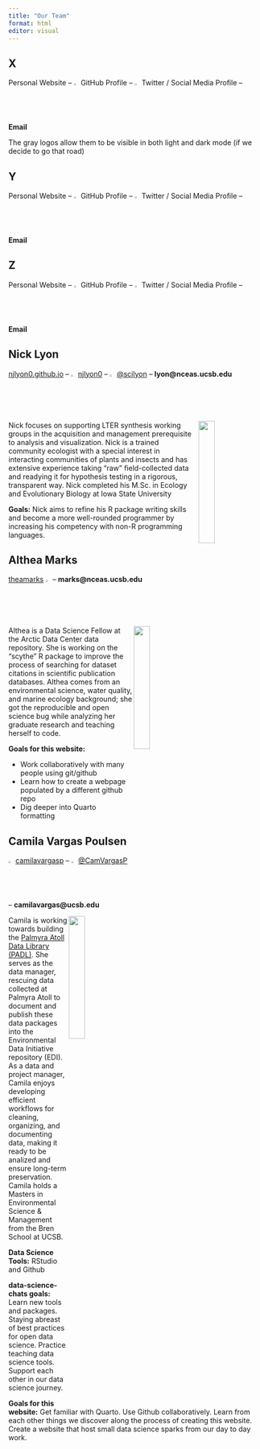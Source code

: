 ```yaml
---
title: "Our Team"
format: html
editor: visual
---
```


## X

Personal Website -- <img src="images/github_logo.png" width="2%"/> GitHub Profile -- <img src="images/twitter_logo.png" width="2%"/> Twitter / Social Media Profile -- **Email**

The gray logos allow them to be visible in both light and dark mode (if we decide to go that road)

## Y

Personal Website -- <img src="images/github_logo.png" width="2%"/> GitHub Profile -- <img src="images/twitter_logo.png" width="2%"/> Twitter / Social Media Profile -- **Email**

## Z

Personal Website -- <img src="images/github_logo.png" width="2%"/> GitHub Profile -- <img src="images/twitter_logo.png" width="2%"/> Twitter / Social Media Profile -- **Email**

## Nick Lyon

[njlyon0.github.io](https://njlyon0.github.io/) -- <img src="images/github_logo.png" width="2%"/> [njlyon0](https://github.com/njlyon0) -- <img src="images/twitter_logo.png" width="2%"/> [\@scilyon](https://twitter.com/scilyon) -- **lyon\@nceas.ucsb.edu**

<img src="images/nlyon.png" width="25%" align="right"/>

Nick focuses on supporting LTER synthesis working groups in the acquisition and management prerequisite to analysis and visualization. Nick is a trained community ecologist with a special interest in interacting communities of plants and insects and has extensive experience taking "raw" field-collected data and readying it for hypothesis testing in a rigorous, transparent way. Nick completed his M.Sc. in Ecology and Evolutionary Biology at Iowa State University

**Goals:** Nick aims to refine his R package writing skills and become a more well-rounded programmer by increasing his competency with non-R programming languages.

## Althea Marks

[theamarks](https://github.com/theamarks) <img src="images/github_logo.png" width="2%"/> -- **marks\@nceas.ucsb.edu**

<img src="images/amarks.jpeg" width="25%" align="right"/>

Althea is a Data Science Fellow at the Arctic Data Center data repository. She is working on the "scythe" R package to improve the process of searching for dataset citations in scientific publication databases. Althea comes from an environmental science, water quality, and marine ecology background; she got the reproducible and open science bug while analyzing her graduate research and teaching herself to code.

**Goals for this website:**

-   Work collaboratively with many people using git/github
-   Learn how to create a webpage populated by a different github repo
-   Dig deeper into Quarto formatting

## Camila Vargas Poulsen

<img src="images/github_logo.png" width="2%"/> [camilavargasp](https://github.com/camilavargasp) -- <img src="images/twitter_logo.png" width="2%"/> [\@CamVargasP](https://twitter.com/CamVargasP) -- **camilavargas\@ucsb.edu**

<img src="images/cvargas.jpeg" width="25%" align="right"/>

Camila is working towards building the [Palmyra Atoll Data Library (PADL)](https://github.com/padl-project). She serves as the data manager, rescuing data collected at Palmyra Atoll to document and publish these data packages into the Environmental Data Initiative repository (EDI). As a data and project manager, Camila enjoys developing efficient workflows for cleaning, organizing, and documenting data, making it ready to be analized and ensure long-term preservation. Camila holds a Masters in Environmental Science & Management from the Bren School at UCSB.

**Data Science Tools:** RStudio and Github

**data-science-chats goals:** Learn new tools and packages. Staying abreast of best practices for open data science. Practice teaching data science tools. Support each other in our data science journey.

**Goals for this website:** Get familiar with Quarto. Use Github collaboratively. Learn from each other things we discover along the process of creating this website. Create a website that host small data science sparks from our day to day work.
